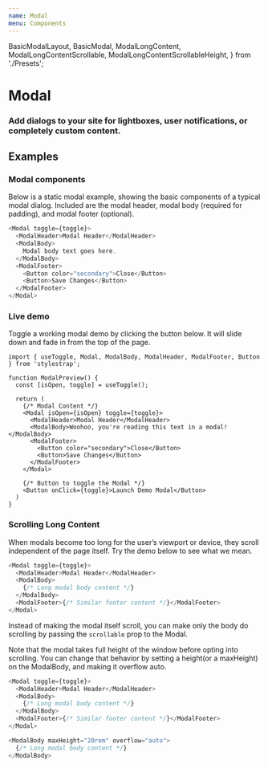 ```yaml
---
name: Modal
menu: Components
---
```


  BasicModalLayout,
  BasicModal,
  ModalLongContent,
  ModalLongContentScrollable,
  ModalLongContentScrollableHeight,
} from './Presets';

# Modal
### Add dialogs to your site for lightboxes, user notifications, or completely custom content.

## Examples

### Modal components
Below is a static modal example, showing the basic components of a typical modal dialog.
Included are the modal header, modal body (required for padding), and modal footer (optional).

<Preview>
 <BasicModalLayout />
</Preview>

```typescript jsx
<Modal toggle={toggle}>
  <ModalHeader>Modal Header</ModalHeader>
  <ModalBody>
    Modal body text goes here.
  </ModalBody>
  <ModalFooter>
    <Button color="secondary">Close</Button>
    <Button>Save Changes</Button>
  </ModalFooter>
</Modal>
```

### Live demo
Toggle a working modal demo by clicking the button below. It will slide down and fade in from the top of the page.

<Preview>
 <BasicModal />
</Preview>

```
import { useToggle, Modal, ModalBody, ModalHeader, ModalFooter, Button } from 'stylestrap';

function ModalPreview() {
  const [isOpen, toggle] = useToggle();

  return (
    {/* Modal Content */}
    <Modal isOpen={isOpen} toggle={toggle}>
      <ModalHeader>Modal Header</ModalHeader>
      <ModalBody>Woohoo, you're reading this text in a modal!</ModalBody>
      <ModalFooter>
        <Button color="secondary">Close</Button>
        <Button>Save Changes</Button>
      </ModalFooter>
    </Modal>

    {/* Button to toggle the Modal */}
    <Button onClick={toggle}>Launch Demo Modal</Button>
  )
}
```

### Scrolling Long Content

When modals become too long for the user’s viewport or device, they scroll independent of the page itself.
Try the demo below to see what we mean.

<Preview>
  <ModalLongContent />
</Preview>

```typescript jsx
<Modal toggle={toggle}>
  <ModalHeader>Modal Header</ModalHeader>
  <ModalBody>
    {/* Long modal body content */}
  </ModalBody>
  <ModalFooter>{/* Similar footer content */}</ModalFooter>
</Modal>
```

Instead of making the modal itself scroll, you can make only the body do scrolling
by passing the `scrollable` prop to the Modal.

Note that the modal takes full height of the window before opting into scrolling.
You can change that behavior by setting a height(or a maxHeight) on the ModalBody,
and making it overflow auto.

<Preview>
  <Spaced>
    <ModalLongContentScrollable />
    <ModalLongContentScrollableHeight />
  </Spaced>
</Preview>

```typescript jsx
<Modal toggle={toggle}>
  <ModalHeader>Modal Header</ModalHeader>
  <ModalBody>
    {/* Long modal body content */}
  </ModalBody>
  <ModalFooter>{/* Similar footer content */}</ModalFooter>
</Modal>
```

```typescript
<ModalBody maxHeight="20rem" overflow="auto">
  {/* Long modal body content */}
</ModalBody>
```
